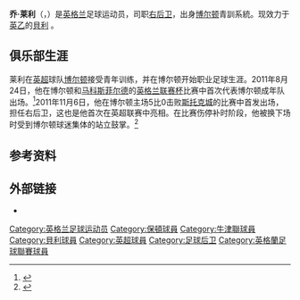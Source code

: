{{noteta
|G1=足球|G2=英超|G3=FAcup
|T=zh-hans:乔·莱利 (1991年);zh-hk:祖·萊利 (1991年);zh-tw:喬·萊利 (1991年);
|1=zh-hans:乔·莱利;zh-hk:祖·萊利;zh-tw:喬·萊利;
}}
{{Infobox football biography
| name = 乔·莱利<br>''Joe Riley''
| image = 
| fullname = Joseph Michael Riley<ref name="Search 1837 to 2006 – Birth, Marriage and Death indexes">{{cite web
| title = Search 1837 to 2006 – Birth, Marriage and Death indexes
| url = http://www.findmypast.co.uk/birth-indexes-search-start.action
| publisher = Findmypast.com
| accessdate = 2010-08-12
| archive-date = 2010-08-12
| archive-url = https://web.archive.org/web/20100812040506/http://www.findmypast.co.uk/birth-indexes-search-start.action
| dead-url = no
}}</ref>
| height = 
| birth_date  = {{birth date and age|1991|10|13|df=yes}}
| birth_place = [[英格兰|英格兰]][[索爾福德市|索爾福德市]]
| currentclub = [[貝里足球俱樂部|貝利]] 
| clubnumber = 23
| position = [[后卫_(足球)|右后卫]]
| youthyears1= 2001–2011
| youthclubs1= [[博尔顿足球俱乐部|博尔顿]]
| years1 = 2011–2015
| clubs1 = [[博尔顿足球俱乐部|博尔顿]]
| caps1 = 3
| goals1 = 0
| years2 = 2014–2015
| clubs2 = → [[牛津联足球俱乐部|牛津聯]]
| caps2 = 22
| goals2 = 0
| years3 = 2015–
| clubs3 = [[貝里足球俱樂部|貝利]]
| caps3 = 6
| goals3 = 0
| pcupdate = 2015年4月7日 (二) 03:14 (UTC)
}}
'''乔·莱利'''（{{lang-en|'''Joe Riley'''}}，{{bd|1991年|10月13日|catIdx=Riley, Joe}}）是[[英格兰|英格兰]]足球运动员，司职[[后卫_(足球)|右后卫]]，出身[[博尔顿足球俱乐部|博尔顿]]青訓系統。现效力于[[英乙|英乙]]的[[貝里足球俱樂部|貝利]] 。

==俱乐部生涯==
莱利在[[英超|英超]]球队[[博尔顿足球俱乐部|博尔顿]]接受青年训练，并在博尔顿开始职业足球生涯。2011年8月24日，他在博尔顿和[[马科斯菲尔德足球俱乐部|马科斯菲尔德]]的[[英格兰联赛杯|英格兰联赛杯]]比赛中首次代表博尔顿成年队出场。<ref>{{cite news|title=Coyle thrilled by youngsters|url=http://uk.eurosport.yahoo.com/25082011/63/coyle-thrilled-youngsters.html|publisher=[[Yahoo!|Yahoo!]]|date=2011-08-25|accessdate=2011-08-26}}</ref>2011年11月6日，他在博尔顿主场5比0击败[[斯托克城足球俱乐部|斯托克城]]的比赛中首发出场，担任右后卫，这也是他首次在英超联赛中亮相。在比赛伤停补时阶段，他被换下场时受到博尔顿球迷集体的站立鼓掌。<ref>{{Cite web |url=http://www.thesun.co.uk/sol/homepage/sport/football/3917484/Bolton-5-Stoke-0.html |title=Bolton 5 Stoke 0 |access-date=2011-11-10 |archive-date=2015-04-02 |archive-url=https://web.archive.org/web/20150402133217/http://www.thesun.co.uk/sol/homepage/sport/football/3917484/Bolton-5-Stoke-0.html }}</ref>

==参考资料==
{{reflist}}

==外部链接==
*{{Soccerbase|id=61629|name=乔·莱利}}

{{DEFAULTSORT:Riley, Joe}}
[[Category:英格兰足球运动员|Category:英格兰足球运动员]]
[[Category:保頓球員|Category:保頓球員]]
[[Category:牛津聯球員|Category:牛津聯球員]]
[[Category:貝利球員|Category:貝利球員]]
[[Category:英超球員|Category:英超球員]]
[[Category:足球后卫|Category:足球后卫]]
[[Category:英格蘭足球聯賽球員|Category:英格蘭足球聯賽球員]]